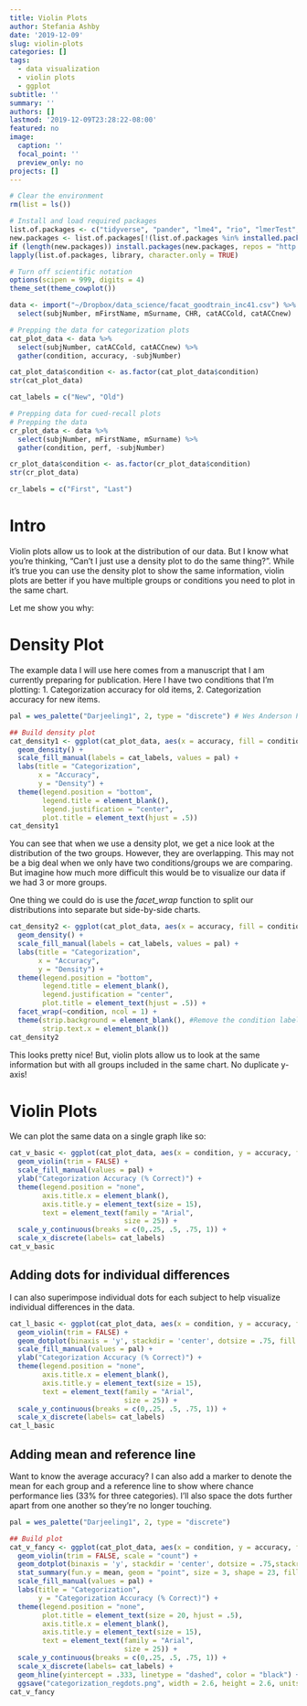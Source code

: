 ```yaml
---
title: Violin Plots
author: Stefania Ashby
date: '2019-12-09'
slug: violin-plots
categories: []
tags:
  - data visualization
  - violin plots
  - ggplot
subtitle: ''
summary: ''
authors: []
lastmod: '2019-12-09T23:28:22-08:00'
featured: no
image:
  caption: ''
  focal_point: ''
  preview_only: no
projects: []
---
```

```r
# Clear the environment
rm(list = ls())

# Install and load required packages
list.of.packages <- c("tidyverse", "pander", "lme4", "rio", "lmerTest", "psych", "here", "janitor", "skimr", "magrittr", "cowplot", "wesanderson", "extrafont")
new.packages <- list.of.packages[!(list.of.packages %in% installed.packages()[,"Package"])] 
if (length(new.packages)) install.packages(new.packages, repos = "http://cran.us.r-project.org")
lapply(list.of.packages, library, character.only = TRUE)

# Turn off scientific notation
options(scipen = 999, digits = 4)
theme_set(theme_cowplot())


```


```r
data <- import("~/Dropbox/data_science/facat_goodtrain_inc41.csv") %>% 
  select(subjNumber, mFirstName, mSurname, CHR, catACCold, catACCnew)

# Prepping the data for categorization plots
cat_plot_data <- data %>% 
  select(subjNumber, catACCold, catACCnew) %>% 
  gather(condition, accuracy, -subjNumber)

cat_plot_data$condition <- as.factor(cat_plot_data$condition)
str(cat_plot_data)

cat_labels = c("New", "Old")

# Prepping data for cued-recall plots
# Prepping the data
cr_plot_data <- data %>% 
  select(subjNumber, mFirstName, mSurname) %>% 
  gather(condition, perf, -subjNumber)

cr_plot_data$condition <- as.factor(cr_plot_data$condition)
str(cr_plot_data)

cr_labels = c("First", "Last")
```

# Intro
Violin plots allow us to look at the distribution of our data. 
But I know what you're thinking, "Can't I just use a density plot to do the same thing?".
While it's true you can use the density plot to show the same information, violin plots are better if you have multiple groups or conditions you need to plot in the same chart. 

Let me show you why:

# Density Plot
The example data I will use here comes from a manuscript that I am currently preparing for publication. Here I have two conditions that I'm plotting: 1. Categorization accuracy for old items, 2. Categorization accuracy for new items.

```r
pal = wes_palette("Darjeeling1", 2, type = "discrete") # Wes Anderson Palette's are fun! Check them out! 

## Build density plot
cat_density1 <- ggplot(cat_plot_data, aes(x = accuracy, fill = condition)) +
  geom_density() +
  scale_fill_manual(labels = cat_labels, values = pal) +
  labs(title = "Categorization",
       x = "Accuracy", 
       y = "Density") +
  theme(legend.position = "bottom",
        legend.title = element_blank(),
        legend.justification = "center",
        plot.title = element_text(hjust = .5))
cat_density1

```

You can see that when we use a density plot, we get a nice look at the distribution of the two groups. However, they are overlapping. This may not be a big deal when we only have two conditions/groups we are comparing. But imagine how much more difficult this would be to visualize our data if we had 3 or more groups. 

One thing we could do is use the *facet_wrap* function to split our distributions into separate but side-by-side charts. 

```r

cat_density2 <- ggplot(cat_plot_data, aes(x = accuracy, fill = condition)) +
  geom_density() +
  scale_fill_manual(labels = cat_labels, values = pal) +
  labs(title = "Categorization",
       x = "Accuracy", 
       y = "Density") +
  theme(legend.position = "bottom",
        legend.title = element_blank(),
        legend.justification = "center",
        plot.title = element_text(hjust = .5)) +
  facet_wrap(~condition, ncol = 1) +
  theme(strip.background = element_blank(), #Remove the condition labels since we have a legend
        strip.text.x = element_blank())
cat_density2

```

This looks pretty nice! But, violin plots allow us to look at the same information but with all groups included in the same chart. No duplicate y-axis! 

# Violin Plots
We can plot the same data on a single graph like so:

```r
cat_v_basic <- ggplot(cat_plot_data, aes(x = condition, y = accuracy, fill=condition)) +
  geom_violin(trim = FALSE) +
  scale_fill_manual(values = pal) +
  ylab("Categorization Accuracy (% Correct)") +
  theme(legend.position = "none",
        axis.title.x = element_blank(),
        axis.title.y = element_text(size = 15),
        text = element_text(family = "Arial",
                            size = 25)) + 
  scale_y_continuous(breaks = c(0,.25, .5, .75, 1)) +
  scale_x_discrete(labels= cat_labels)
cat_v_basic

```

## Adding dots for individual differences
I can also superimpose individual dots for each subject to help visualize individual differences in the data.

```r
cat_l_basic <- ggplot(cat_plot_data, aes(x = condition, y = accuracy, fill=condition)) +
  geom_violin(trim = FALSE) +
  geom_dotplot(binaxis = 'y', stackdir = 'center', dotsize = .75, fill = "black") + #added dots 
  scale_fill_manual(values = pal) +
  ylab("Categorization Accuracy (% Correct)") +
  theme(legend.position = "none",
        axis.title.x = element_blank(),
        axis.title.y = element_text(size = 15),
        text = element_text(family = "Arial",
                            size = 25)) + 
  scale_y_continuous(breaks = c(0,.25, .5, .75, 1)) +
  scale_x_discrete(labels= cat_labels)
cat_l_basic

```

## Adding mean and reference line
Want to know the average accuracy? I can also add a marker to denote the mean for each group and a reference line to show where chance performance lies (33% for three categories). I'll also space the dots further apart from one another so they're no longer touching. 

```r
pal = wes_palette("Darjeeling1", 2, type = "discrete")

## Build plot
cat_v_fancy <- ggplot(cat_plot_data, aes(x = condition, y = accuracy, fill=condition)) +
  geom_violin(trim = FALSE, scale = "count") +
  geom_dotplot(binaxis = 'y', stackdir = 'center', dotsize = .75,stackratio = 1.5, fill = "black") +
  stat_summary(fun.y = mean, geom = "point", size = 3, shape = 23, fill = "Gold") + #adding mean marker
  scale_fill_manual(values = pal) +
  labs(title = "Categorization", 
       y = "Categorization Accuracy (% Correct)") +
  theme(legend.position = "none",
        plot.title = element_text(size = 20, hjust = .5),
        axis.title.x = element_blank(),
        axis.title.y = element_text(size = 15),
        text = element_text(family = "Arial",
                            size = 25)) + 
  scale_y_continuous(breaks = c(0,.25, .5, .75, 1)) +
  scale_x_discrete(labels= cat_labels) +
  geom_hline(yintercept = .333, linetype = "dashed", color = "black") + #added reference line
  ggsave("categorization_regdots.png", width = 2.6, height = 2.6, units = "in")
cat_v_fancy

```
